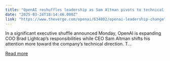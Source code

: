 ```yaml
---
title: "OpenAI reshuffles leadership as Sam Altman pivots to technical focus"
date: "2025-03-24T18:14:46.000Z"
link: "https://www.theverge.com/openai/634802/openai-leadership-change"
---
```


In a significant executive shuffle announced Monday, OpenAI is expanding COO Brad Lightcap’s responsibilities while CEO Sam Altman shifts his attention more toward the company’s technical direction. T...

[Read more](https://www.theverge.com/openai/634802/openai-leadership-change)
